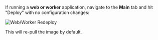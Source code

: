 If running a **web or worker** application, navigate to the **Main** tab and hit "Deploy" with no configuration changes:

![Web/Worker Redeploy](https://files.readme.io/0275968-redeploy.png "Web/Worker Redeployment")

This will re-pull the image by default.
